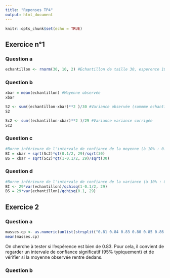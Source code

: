 ```yaml
---
title: "Reponses TP4"
output: html_document
---
```


```r
knitr::opts_chunk$set(echo = TRUE)
```

## Exercice n°1

### Question a

```r
echantillon <- rnorm(30, 10, 2) #Echantillon de taille 30, esperence 10 et var 4 (écart type 2)
```

### Question b

```r
xbar = mean(echantillon) #Moyenne observée
xbar

S2 <- sum((echantillon-xbar)**2 )/30 #Variance observée (sommme echantillon - moyenne au carré, divisé par cardinal)
S2

Sc2 <- sum((echantillon-xbar)**2 )/29 #Variance variance corrigée
Sc2
```

### Question c

```r
#Borne inférieure de l'intervale de confiance de la moyenne (à 10% : 0.1)
BI = xbar + sqrt(Sc2)*qt(0.1/2, 29)/sqrt(30)
BS = xbar + sqrt(Sc2)*qt(1-0.1/2, 29)/sqrt(30)
```

### Question d

```r
#Borne inférieure de l'intervale de confiance de la variance (à 10% : 0.1)
BI <- 29*var(echantillon)/qchisq(1-0.1/2, 29)
BS = 29*var(echantillon)/qchisq(0.1, 29)
```

## Exercice 2

### Question a
```r
masses.cp <- as.numeric(unlist(strsplit("0.81 0.84 0.83 0.80 0.85 0.86 0.85 0.83 0.84 0.80", split = " ")))
mean(masses.cp)
```
On cherche à tester si l'espérence est bien de 0.83. Pour cela, il convient de regarder un intervale de confiance significatif (95% typiquement) et de vérifier si la moyenne observée rentre dedans.

### Question b
```r

```
